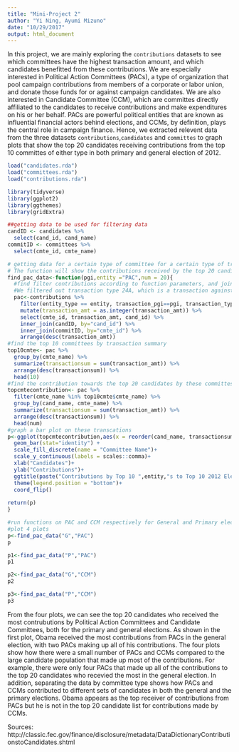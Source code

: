 ```yaml
---
title: "Mini-Project 2"
author: "Yi Ning, Ayumi Mizuno"
date: "10/29/2017"
output: html_document
---
```

In this project, we are mainly exploring the `contributions` datasets to see which committees have the highest transaction amount, and which candidates benefitted from these contributions. We are especially interested in Political Action Committees (PACs), a type of organization that pool campaign contributions from members of a corporate or labor union, and donate those funds for or against campaign candidates. We are also interested in Candidate Committee (CCM), which are committes directly affiliated to the candidates to receive contributions and make expenditures on his or her behalf. PACs are powerful political entities that are known as influential financial actors behind elections, and CCMs, by definition, plays the central role in campaign finance.
Hence, we extracted relevent data from the three datasets `contributions`,`candidates` and `committes` to graph plots that show the top 20 candidates receiving contributions from the top 10 committes of either type in both primary and general election of 2012. 

```r
load("candidates.rda")
load("committees.rda")
load("contributions.rda")
```
```r
library(tidyverse)
library(ggplot2)
library(ggthemes)
library(gridExtra)
```
```r
##getting data to be used for filtering data
candID <- candidates %>%
  select(cand_id, cand_name) 
commitID <- committees %>%
  select(cmte_id, cmte_name)
```
```r
# getting data for a certain type of committee for a certain type of transaction
# The function will show the contributions received by the top 20 candidates from the top 10 committes 
find_pac_data<-function(pgi,entity ="PAC",num = 20){
  #find filter contributions according to function parameters, and join with candID and commitID to obtain names
  #We filtered out transaction type 24A, which is a transaction against a candidate, so we only show financial support from a committee towards a candidate
  pac<-contributions %>%
    filter(entity_type == entity, transaction_pgi==pgi, transaction_type!= "24A") %>%
    mutate(transaction_amt = as.integer(transaction_amt)) %>% 
    select(cmte_id, transaction_amt, cand_id) %>%
    inner_join(candID, by="cand_id") %>%
    inner_join(commitID, by="cmte_id") %>%
    arrange(desc(transaction_amt)) 
#find the top 10 committees by transaction summary
top10cmte<- pac %>% 
  group_by(cmte_name) %>% 
  summarize(transactionsum = sum(transaction_amt)) %>% 
  arrange(desc(transactionsum)) %>% 
  head(10)
#find the contribution towards the top 20 candidates by these committes
topcmtecontribution<- pac %>% 
  filter(cmte_name %in% top10cmte$cmte_name) %>% 
  group_by(cand_name, cmte_name) %>% 
  summarize(transactionsum = sum(transaction_amt)) %>% 
  arrange(desc(transactionsum)) %>% 
  head(num)
#graph a bar plot on these transcations
p<-ggplot(topcmtecontribution,aes(x = reorder(cand_name, transactionsum), y = transactionsum, fill = cmte_name))+
  geom_bar(stat="identity") +
  scale_fill_discrete(name = "Committee Name")+
  scale_y_continuous(labels = scales::comma)+
  xlab("Candidates")+
  ylab("Contributions")+
  ggtitle(paste("Contributions by Top 10 ",entity,"s to Top 10 2012 Election Candidates (type:",pgi,")", sep=""))+
  theme(legend.position = "bottom")+
  coord_flip()
  
return(p)
}
```
```r
#run functions on PAC and CCM respectively for General and Primary elections
#plot 4 plots
p<-find_pac_data("G","PAC")
p
```
```r
p1<-find_pac_data("P","PAC")
p1
```
```r
p2<-find_pac_data("G","CCM")
p2
```
```r
p3<-find_pac_data("P","CCM")
p3
```

From the four plots, we can see the top 20 candidates who received the most contrubutions by Political Action Committees and Candidate Committees, both for the primary and general elections. As shown in the first plot, Obama received the most contributions from PACs in the general election, with two PACs making up all of his contributions. The four plots show how there were a small number of PACs and CCMs compared to the large candidate population that made up most of the contributions. For example, there were only four PACs that made up all of the contributions to the top 20 candidates who recevied the most in the general election. In addition, separating the data by committee type shows how PACs and CCMs contributed to different sets of candidates in both the general and the primary elections. Obama appears as the top receiver of contributions from PACs but he is not in the top 20 candidate list for contributions made by CCMs.  

Sources:
http://classic.fec.gov/finance/disclosure/metadata/DataDictionaryContributionstoCandidates.shtml 



